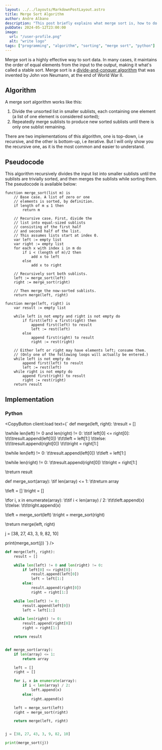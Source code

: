 ```yaml
---
layout: ../../layouts/MarkdownPostLayout.astro
title: Merge Sort Algorithm
author: Andre Albano
description: "This post briefly explains what merge sort is, how to do it, and an implementation in Python of it."
pubDate: 2024-05-12T23:00:00
image:
  url: "/user-profile.png"
  alt: "write logo"
tags: ["programming", "algorithm", "sorting", "merge sort", "python"]
---
```



Merge sort is a highly effective way to sort data. In many cases,
it maintains the order of equal elements from the input to the output, making it what's called a stable sort.
Merge sort is a [divide-and-conquer algorithm](https://en.wikipedia.org/wiki/Divide-and-conquer_algorithm)
that was invented by John von Neumann, at the end of World War II.

## Algorithm

A merge sort algorithm works like this:

1. Divide the unsorted list in smaller sublists, each containing one element (a list of one element is considered sorted);
2. Repeatedly merge sublists to produce new sorted sublists until there is only one sublist remaining.

There are two implementations of this algorithm, one is top-down, i.e recursive, and the other is bottom-up, i.e iterative.
But I will only show you the recursive one, as it is the most common and easier to understand.

## Pseudocode

This algorithm recursively divides the input list into smaller sublists until the sublists are trivially sorted, and then
merges the sublists while sorting them. The pseudocode is available below:

```text
function merge_sort(list m) is
    // Base case. A list of zero or one
    // elements is sorted, by definition.
    if length of m ≤ 1 then
        return m

    // Recursive case. First, divide the
    // list into equal-sized sublists
    // consisting of the first half
    // and second half of the list.
    // This assumes lists start at index 0.
    var left := empty list
    var right := empty list
    for each x with index i in m do
        if i < (length of m)/2 then
            add x to left
        else
            add x to right

    // Recursively sort both sublists.
    left := merge_sort(left)
    right := merge_sort(right)

    // Then merge the now-sorted sublists.
    return merge(left, right)
```

```text
function merge(left, right) is
    var result := empty list

    while left is not empty and right is not empty do
        if first(left) ≤ first(right) then
            append first(left) to result
            left := rest(left)
        else
            append first(right) to result
            right := rest(right)

    // Either left or right may have elements left; consume them.
    // (Only one of the following loops will actually be entered.)
    while left is not empty do
        append first(left) to result
        left := rest(left)
    while right is not empty do
        append first(right) to result
        right := rest(right)
    return result
```

## Implementation

### Python

<CopyButton client:load text={`
def merge(left, right):
\tresult = []

\twhile len(left) != 0 and len(right) != 0:
\t\tif left[0] <= right[0]:
\t\t\tresult.append(left[0])
\t\t\tleft = left[1:]
\t\telse:
\t\t\tresult.append(right[0])
\t\t\tright = right[1:]

\twhile len(left) != 0:
\t\tresult.append(left[0])
\t\tleft = left[1:]

\twhile len(right) != 0:
\t\tresult.append(right[0])
\t\tright = right[1:]

\treturn result

def merge_sort(array):
\tif len(array) <= 1:
\t\treturn array

\tleft = []
\tright = []

\tfor i, x in enumerate(array):
\t\tif i < len(array) / 2:
\t\t\tleft.append(x)
\t\telse:
\t\t\tright.append(x)

\tleft = merge_sort(left)
\tright = merge_sort(right)

\treturn merge(left, right)

j = [38, 27, 43, 3, 9, 82, 10]

print(merge_sort(j))
`} />

```python
def merge(left, right):
    result = []

    while len(left) != 0 and len(right) != 0:
        if left[0] <= right[0]:
            result.append(left[0])
            left = left[1:]
        else:
            result.append(right[0])
            right = right[1:]

    while len(left) != 0:
        result.append(left[0])
        left = left[1:]

    while len(right) != 0:
        result.append(right[0])
        right = right[1:]

    return result


def merge_sort(array):
    if len(array) <= 1:
        return array

    left = []
    right = []

    for i, x in enumerate(array):
        if i < len(array) / 2:
            left.append(x)
        else:
            right.append(x)

    left = merge_sort(left)
    right = merge_sort(right)

    return merge(left, right)


j = [38, 27, 43, 3, 9, 82, 10]

print(merge_sort(j))
```
